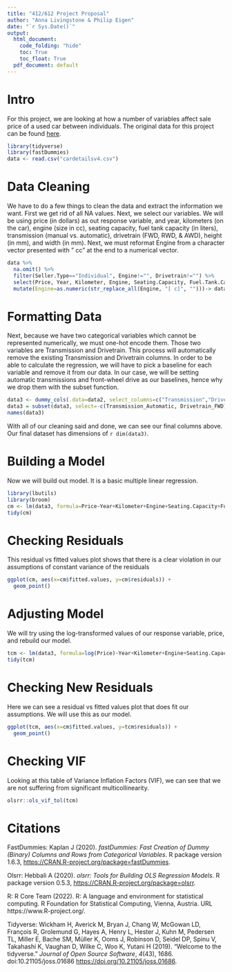 ```yaml
---
title: "412/612 Project Proposal"
author: "Anna Livingstone & Philip Eigen"
date: "`r Sys.Date()`"
output:
  html_document:
    code_folding: "hide"
    toc: True
    toc_float: True
  pdf_document: default
---
```


# Intro
For this project, we are looking at how a number of variables affect sale price of a used car between individuals. The original data for this project can be found [here](https://www.kaggle.com/datasets/nehalbirla/vehicle-dataset-from-cardekho?select=car+details+v4.csv).

```r
library(tidyverse)
library(fastDummies)
data <- read.csv("cardetailsv4.csv")
```

# Data Cleaning
We have to do a few things to clean the data and extract the information we want. First we get rid of all NA values. Next, we select our variables. We will be using price (in dollars) as out response variable, and year, kilometers (on the car), engine (size in cc), seating capacity, fuel tank capacity (in liters), transmission (manual vs. automatic), drivetrain (FWD, RWD, & AWD), height (in mm), and width (in mm). Next, we must reformat Engine from a character vector presented with " cc" at the end to a numerical vector.

```r
data %>% 
  na.omit() %>% 
  filter(Seller.Type=="Individual", Engine!="", Drivetrain!="") %>% 
  select(Price, Year, Kilometer, Engine, Seating.Capacity, Fuel.Tank.Capacity, Transmission, Drivetrain, Height, Width) %>% 
  mutate(Engine=as.numeric(str_replace_all(Engine, "[ c]", "")))-> data2
```

# Formatting Data
Next, because we have two categorical variables which cannot be represented numerically, we must one-hot encode them. Those two variables are Transmission and Drivetrain. This process will automatically remove the existing Transmission and Drivetrain columns. In order to be able to calculate the regression, we will have to pick a baseline for each variable and remove it from our data. In our case, we will be setting automatic transmissions and front-wheel drive as our baselines, hence why we drop them with the subset function.
```r
data3 <- dummy_cols(.data=data2, select_columns=c("Transmission","Drivetrain"), remove_selected_columns=T)
data3 = subset(data3, select=-c(Transmission_Automatic, Drivetrain_FWD))
names(data3)
```
With all of our cleaning said and done, we can see our final columns above. Our final dataset has dimensions of `r dim(data3)`.

# Building a Model
Now we will build out model. It is a basic multiple linear regression.
```r
library(lbutils)
library(broom)
cm <- lm(data3, formula=Price~Year+Kilometer+Engine+Seating.Capacity+Fuel.Tank.Capacity+Height+Width+Transmission_Manual+Drivetrain_AWD+Drivetrain_RWD)
tidy(cm)
```

# Checking Residuals
This residual vs fitted values plot shows that there is a clear violation in our assumptions of constant variance of the residuals
```r
ggplot(cm, aes(x=cm$fitted.values, y=cm$residuals)) +
  geom_point()
```

# Adjusting Model
We will try using the log-transformed values of our response variable, price, and rebuild our model.
```r
tcm <- lm(data3, formula=log(Price)~Year+Kilometer+Engine+Seating.Capacity+Fuel.Tank.Capacity+Height+Width+Transmission_Manual+Drivetrain_AWD+Drivetrain_RWD)
tidy(tcm)
```

# Checking New Residuals
Here we can see a residual vs fitted values plot that does fit our assumptions. We will use this as our model.
```r
ggplot(tcm, aes(x=cm$fitted.values, y=tcm$residuals)) +
  geom_point()
```

# Checking VIF
Looking at this table of Variance Inflation Factors (VIF), we can see that we are not suffering from significant multicollinearity.
```r
olsrr::ols_vif_tol(tcm)
```

# Citations

FastDummies:
  Kaplan J (2020). _fastDummies: Fast Creation of Dummy (Binary) Columns and Rows from Categorical Variables_. R
  package version 1.6.3, <https://CRAN.R-project.org/package=fastDummies>.
  
Olsrr:
  Hebbali A (2020). _olsrr: Tools for Building OLS Regression Models_. R package version 0.5.3,
  <https://CRAN.R-project.org/package=olsrr>.
  
R:
  R Core Team (2022). R: A language and environment for statistical computing. R Foundation for Statistical
  Computing, Vienna, Austria. URL https://www.R-project.org/.
  
Tidyverse:
  Wickham H, Averick M, Bryan J, Chang W, McGowan LD, François R, Grolemund G, Hayes A, Henry L, Hester J, Kuhn M,
  Pedersen TL, Miller E, Bache SM, Müller K, Ooms J, Robinson D, Seidel DP, Spinu V, Takahashi K, Vaughan D, Wilke
  C, Woo K, Yutani H (2019). “Welcome to the tidyverse.” _Journal of Open Source Software_, *4*(43), 1686.
  doi:10.21105/joss.01686 <https://doi.org/10.21105/joss.01686>.